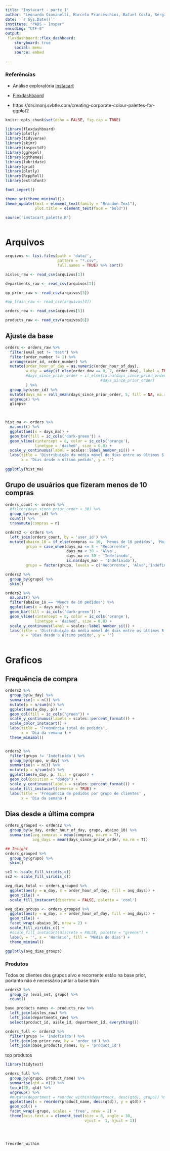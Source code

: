 ```yaml
---
title: "Instacart - parte 1"
author: "Leonardo Giovanelli, Marcelo Franceschini, Rafael Costa, Sérgio Gomes, Viviane Sanchez"
date: '`r Sys.Date()`'
institute: "PADS - Insper"
encoding: "UTF-8"
output: 
 flexdashboard::flex_dashboard:
    storyboard: true
    social: menu
    source: embed
    
---
```


### Referências

- Análise exploratória [Instacart](https://www.instacart.com/datasets/grocery-shopping-2017)

- [Flexdashbaord](https://rmarkdown.rstudio.com/flexdashboard/using.html#overview)

- https://drsimonj.svbtle.com/creating-corporate-colour-palettes-for-ggplot2




```r

knitr::opts_chunk$set(echo = FALSE, fig.cap = TRUE)

library(flexdashboard)
library(plotly)
library(tidyverse)
library(skimr)
library(inspectdf)
library(ggrepel)
library(ggthemes)
library(lubridate)
library(grid)
library(plotly)
library(RcppRoll)
library(extrafont)

font_import()

theme_set(theme_minimal())
theme_update(text = element_text(family = "Brandon Text"),
             plot.title = element_text(face = "bold"))

source('instacart_palette.R')
          
```

# Arquivos

```r

arquivos <- list.files(path = 'data/', 
                       pattern = "*.csv",
                       full.names = TRUE) %>% sort()

aisles_raw <- read_csv(arquivos[1])

departments_raw <- read_csv(arquivos[2])

op_prior_raw <- read_csv(arquivos[3])

#op_train_raw <- read_csv(arquivos[4])

orders_raw <- read_csv(arquivos[5])

products_raw <- read_csv(arquivos[6])


```

## Ajuste da base

```r

orders <- orders_raw %>% 
  filter(eval_set != 'test') %>% 
  filter(order_number != 1) %>% 
  arrange(user_id, order_number) %>% 
  mutate(order_hour_of_day = as.numeric(order_hour_of_day),
         w_day = wday(if_else(order_dow == 0, 7, order_dow), label = TRUE)
         #days_since_prior_order = if_else(is.na(days_since_prior_order), 0,
                                          #days_since_prior_order)
         ) %>% 
  group_by(user_id) %>% 
  mutate(days_ma = roll_mean(days_since_prior_order, 5, fill = NA, na.rm = T)) %>% 
  ungroup() %>% 
  glimpse

  
```


```r

hist_ma <- orders %>% 
  na.omit() %>% 
  ggplot(aes(x = days_ma)) +
  geom_bar(fill = ic_cols('dark-green')) +
  geom_vline(xintercept = 8, color = ic_cols('orange'), 
             linetype = 'dashed', size = 0.8) +
  scale_y_continuous(label = scales::label_number_si()) +
  labs(title = 'Distribuição da média móvel de dias entre os últimos 5 pedidos',
       x = 'Dias desde o último pedido', y = '')
  
ggplotly(hist_ma)

```


## Grupo de usuários que fizeram menos de 10 compras

```r

orders_count <- orders %>% 
  #filter(days_since_prior_order < 30) %>% 
  group_by(user_id) %>% 
  count() %>% 
  transmute(compras = n)

orders2 <- orders %>% 
  left_join(orders_count, by = 'user_id') %>% 
  mutate(abaixo_10 = if_else(compras <= 10, 'Menos de 10 pedidos', 'Mais de 10 pedidos'),
         grupo = case_when(days_ma <= 8 ~ 'Recorrente',
                           days_ma < 30 ~ 'Alvo',
                           days_ma >= 30 ~ 'Indefinido',
                           is.na(days_ma) ~ 'Indefinido'),
         grupo = factor(grupo, levels = c('Recorrente', 'Alvo','Indefinido'), ordered = TRUE))

orders2 %>% 
  group_by(grupo) %>% 
  skim()

orders2 %>%  
  na.omit() %>% 
  filter(abaixo_10 == 'Menos de 10 pedidos') %>% 
  ggplot(aes(x = days_ma)) +
  geom_bar(fill = ic_cols('dark-green')) +
  geom_vline(xintercept = 8, color = ic_cols('orange'), 
             linetype = 'dashed', size = 0.8) +
  scale_y_continuous(label = scales::label_number_si()) +
  labs(title = 'Distribuição da média móvel de dias entre os últimos 5 pedidos',
       x = 'Dias desde o último pedido', y = '')
  

```

# Graficos

## Frequência de compra

```r

orders2 %>% 
  group_by(w_day) %>% 
  summarise(n = n()) %>% 
  mutate(p = n/sum(n)) %>% 
  ggplot(aes(w_day, p)) +
  geom_col(fill = ic_cols("green")) +
  scale_y_continuous(labels = scales::percent_format()) +
  scale_color_instacart() +
  labs(title = 'Frequência total de pedidos',
       x = 'Dia da semana') + 
  theme_minimal()


orders2 %>% 
  filter(grupo != 'Indefinido') %>% 
  group_by(grupo, w_day) %>% 
  summarise(n = n()) %>% 
  mutate(p = n/sum(n)) %>% 
  ggplot(aes(w_day, p, fill = grupo)) +
  geom_col(position = "dodge") +
  scale_y_continuous(labels = scales::percent_format()) +
  scale_fill_instacart(reverse = TRUE) +
  labs(title = 'Frequência de pedidos por grupo de clientes' ,
       x = 'Dia da semana')


```

## Dias desde a última compra
 
```r

orders_grouped <- orders2 %>% 
  group_by(w_day, order_hour_of_day, grupo, abaixo_10) %>% 
  summarise(avg_compras = mean(compras, na.rm = T),
            avg_days = mean(days_since_prior_order, na.rm = T))

## Insight
orders_grouped %>% 
  group_by(grupo) %>% 
  skim()

sc1 <- scale_fill_viridis_c()
sc2 <- scale_fill_viridis_c()

avg_dias_total <- orders_grouped %>% 
  ggplot(aes(y = w_day, x = order_hour_of_day, fill = avg_days)) +
  geom_tile() +
  scale_fill_instacart(discrete = FALSE, palette = 'cool')

avg_dias_groups <- orders_grouped %>% 
  ggplot(aes(y = w_day, x = order_hour_of_day, fill = avg_days)) +
  geom_tile() + 
  facet_wrap(~abaixo_10, nrow = 2) +
  scale_fill_viridis_c() +
  #scale_fill_instacart(discrete = FALSE, palette = "greens") +
  labs(y = '', x = 'Horário', fill = 'Média de dias') +
  theme_minimal()

ggplotly(avg_dias_groups)

```


### Produtos

Todos os clientes dos grupos alvo e recorrente estão na base prior, portanto não é necessário juntar a base train

```r

orders2 %>% 
  group_by (eval_set, grupo) %>% 
  count()

```


```r

base_products_names <- products_raw %>% 
  left_join(aisles_raw) %>% 
  left_join(departments_raw) %>% 
  select(product_id, aisle_id, department_id, everything())

orders_full <- orders2 %>% 
  filter(grupo != 'Indefinido') %>% 
  left_join(op_prior_raw, by = 'order_id') %>% 
  left_join(base_products_names, by = 'product_id')

```

top produtos

```r

library(tidytext)

orders_full %>% 
  group_by(grupo, product_name) %>%
  summarise(qtd = n()) %>% 
  top_n(20, qtd) %>% 
  ungroup() %>% 
  #mutate(department = reorder_within(department, desc(qtd), grupo)) %>% 
  ggplot(aes(x = reorder(product_name, desc(qtd)), y = qtd)) +
  geom_col() +
  facet_wrap(~grupo, scales = 'free', nrow = 2) +
  theme(axis.text.x = element_text(size = 8, angle = 30,
                                   vjust =  1, hjust = 1))
  
  
  

?reorder_within


```



### 
 